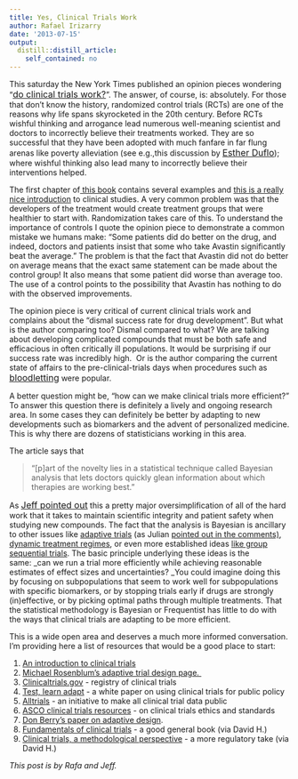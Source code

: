 ```yaml
---
title: Yes, Clinical Trials Work
author: Rafael Irizarry
date: '2013-07-15'
output:
  distill::distill_article:
    self_contained: no
---
```


This saturday the New York Times published an opinion pieces wondering "<a style="font-size: 16px;" href="http://www.nytimes.com/2013/07/14/opinion/sunday/do-clinical-trials-work.html?pagewanted=all&_r=0">do clinical trials work?</a>". The answer, of course, is: absolutely. For those that don't know the history, randomized control trials (RCTs) are one of the reasons why life spans skyrocketed in the 20th century. Before RCTs wishful thinking and arrogance lead numerous well-meaning scientist and doctors to incorrectly believe their treatments worked. They are so successful that they have been adopted with much fanfare in far flung arenas like poverty alleviation (see e.g.,this discussion by <a style="font-size: 16px;" href="http://www.effectivephilanthropy.org/blog/2011/06/esther-duflo-explains-why-she-believes-randomized-controlled-trials-are-so-vital/">Esther Duflo</a>); where wishful thinking also lead many to incorrectly believe their interventions helped.

The first chapter of[ this book](http://www.amazon.com/Statistics-4th-Edition-David-Freedman/dp/0393929728) contains several examples and [this is a really nice introduction](http://clinicaltrials.gov/ct2/about-studies/learn) to clinical studies. A very common problem was that the developers of the treatment would create treatment groups that were healthier to start with. Randomization takes care of this. To understand the importance of controls I quote the opinion piece to demonstrate a common mistake we humans make: "Some patients did do better on the drug, and indeed, doctors and patients insist that some who take Avastin significantly beat the average." The problem is that the fact that Avastin did not do better on average means that the exact same statement can be made about the control group! It also means that some patient did worse than average too. The use of a control points to the possibility that Avastin has nothing to do with the observed improvements.

The opinion piece is very critical of current clinical trials work and complains about the "dismal success rate for drug development". But what is the author comparing too? Dismal compared to what? We are talking about developing complicated compounds that must be both safe and efficacious in often critically ill populations. It would be surprising if our success rate was incredibly high.  Or is the author comparing the current state of affairs to the pre-clinical-trials days when procedures such as <a style="font-size: 16px;" href="http://en.wikipedia.org/wiki/Bloodletting">bloodletting</a> were popular.

A better question might be, "how can we make clinical trials more efficient?" To answer this question there is definitely a lively and ongoing research area. In some cases they can definitely be better by adapting to new developments such as biomarkers and the advent of personalized medicine. This is why there are dozens of statisticians working in this area.

The article says that

> "[p]art of the novelty lies in a statistical technique called Bayesian analysis that lets doctors quickly glean information about which therapies are working best. "

As <a style="font-size: 16px;" href="http://simplystatistics.org/2013/07/14/sunday-datastatistics-link-roundup-7142013/">Jeff pointed out</a> this a pretty major oversimplification of all of the hard work that it takes to maintain scientific integrity and patient safety when studying new compounds. The fact that the analysis is Bayesian is ancillary to other issues like [adaptive trials](http://www.trialsjournal.com/content/13/1/145) (as Julian [pointed out in the comments)](http://simplystatistics.org/2013/07/14/sunday-datastatistics-link-roundup-7142013/#comment-962395470), [dynamic treatment regimes](http://en.wikipedia.org/wiki/Dynamic_treatment_regime), or even more established ideas [like group sequential trials](http://en.wikipedia.org/wiki/Sequential_analysis). The basic principle underlying these ideas is the same: _can we run a trial more efficiently while achieving reasonable estimates of effect sizes and uncertainties? _You could imagine doing this by focusing on subpopulations that seem to work well for subpopulations with specific biomarkers, or by stopping trials early if drugs are strongly (in)effective, or by picking optimal paths through multiple treatments. That the statistical methodology is Bayesian or Frequentist has little to do with the ways that clinical trials are adapting to be more efficient.

This is a wide open area and deserves a much more informed conversation. I'm providing here a list of resources that would be a good place to start:

  1. [An introduction to clinical trials](http://www.clinicaltrials.gov/ct2/info/resources)
  2. [Michael Rosenblum's adaptive trial design page. ](http://people.csail.mit.edu/mrosenblum/Teaching/adaptive_designs_2010.html)
  3. [Clinicaltrials.gov](http://clinicaltrials.gov/) - registry of clinical trials
  4. [Test, learn adapt](https://www.gov.uk/government/uploads/system/uploads/attachment_data/file/62529/TLA-1906126.pdf) - a white paper on using clinical trials for public policy
  5. [Alltrials](http://www.alltrials.net/) - an initiative to make all clinical trial data public
  6. [ASCO clinical trials resources](http://www.asco.org/advocacy-practice/clinical-trial-resources) - on clinical trials ethics and standards
  7. [Don Berry's paper on adaptive design](http://jco.ascopubs.org/content/29/6/606).
  8. [Fundamentals of clinical trials](http://www.amazon.com/dp/1441915850) - a good general book (via David H.)
  9. [Clinical trials, a methodological perspective](http://www.amazon.com/Clinical-Trials-Methodologic-Perspective-Probability/dp/0471727814) - a more regulatory take (via David H.)

_This post is by Rafa and Jeff. _
